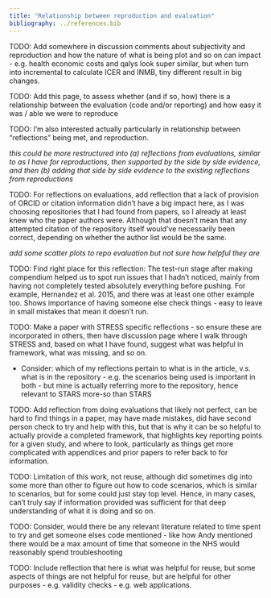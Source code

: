 ```yaml
---
title: "Relationship between reproduction and evaluation"
bibliography: ../references.bib
---
```


TODO: Add somewhere in discussion comments about subjectivity and reproduction and how the nature of what is being plot and so on can impact - e.g. health economic costs and qalys look super similar, but when turn into incremental to calculate ICER and INMB, tiny different result in big changes.

TODO: Add this page, to assess whether (and if so, how) there is a relationship between the evaluation (code and/or reporting) and how easy it was / able we were to reproduce

TODO: I'm also interested actually particularly in relationship between "reflections" being met, and reproduction.

*this could be more restructured into (a) reflections from evaluations, similar to as I have for reproductions, then supported by the side by side evidence, and then (b) adding that side by side evidence to the existing reflections from reproductions*

TODO: For reflections on evaluations, add reflection that a lack of provision of ORCID or citation information didn't have a big impact here, as I was choosing repositories that I had found from papers, so I already at least knew who the paper authors were. Although that doesn't mean that any attempted citation of the repository itself would've necessarily been correct, depending on whether the author list would be the same.

*add some scatter plots to repo evaluation but not sure how helpful they are*

TODO: Find right place for this reflection: The test-run stage after making compendium helped us to spot run issues that I hadn't noticed, mainly from having not completely tested absolutely everything before pushing. For example, Hernandez et al. 2015, and there was at least one other example too. Shows importance of having someone else check things - easy to leave in small mistakes that mean it doesn't run.

TODO: Make a paper with STRESS specific reflections - so ensure these are incorporated in others, then have discussion page where I walk through STRESS and, based on what I have found, suggest what was helpful in framework, what was missing, and so on.

* Consider: which of my reflections pertain to what is in the article, v.s. what is in the repository - e.g. the scenarios being used is important in both - but mine is actually referring more to the repository, hence relevant to STARS more-so than STARS

TODO: Add reflection from doing evaluations that likely not perfect, can be hard to find things in a paper, may have made mistakes, did have second person check to try and help with this, but that is why it can be so helpful to actually provide a completed framework, that highlights key reporting points for a given study, and where to look, particularly as things get more complicated with appendices and prior papers to refer back to for information.

TODO: Limitation of this work, not reuse, although did sometimes dig into some more than other to figure out how to code scenarios, which is similar to scenarios, but for some could just stay top level. Hence, in many cases, can't truly say if information provided was sufficient for that deep understanding of what it is doing and so on.

TODO: Consider, would there be any relevant literature related to time spent to try and get someone elses code mentioned - like how Andy mentioned there would be a max amount of time that someone in the NHS would reasonably spend troubleshooting

TODO: Include reflection that here is what was helpful for reuse, but some aspects of things are not helpful for reuse, but are helpful for other purposes - e.g. validity checks - e.g. web applications.
